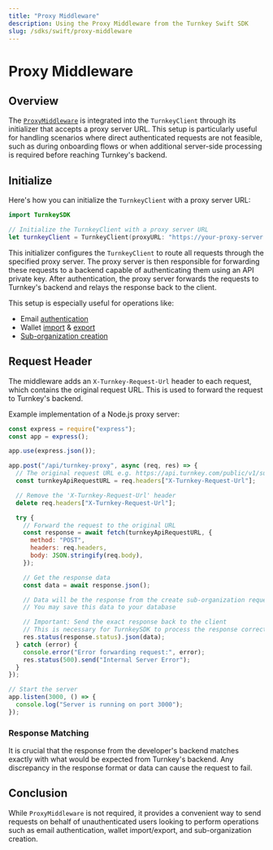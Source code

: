 ```yaml
---
title: "Proxy Middleware"
description: Using the Proxy Middleware from the Turnkey Swift SDK
slug: /sdks/swift/proxy-middleware
---
```


# Proxy Middleware

## Overview

The [`ProxyMiddleware`](https://github.com/tkhq/swift-sdk/blob/bd8993b4b6b35c44d4a917b06dd44490961c4f28/Sources/Middleware/ProxyMiddleware.swift) is integrated into the `TurnkeyClient` through its initializer that accepts a proxy server URL. This setup is particularly useful for handling scenarios where direct authenticated requests are not feasible, such as during onboarding flows or when additional server-side processing is required before reaching Turnkey's backend.

## Initialize

Here's how you can initialize the `TurnkeyClient` with a proxy server URL:

```swift
import TurnkeySDK

// Initialize the TurnkeyClient with a proxy server URL
let turnkeyClient = TurnkeyClient(proxyURL: "https://your-proxy-server.com/api/turnkey-proxy")
```

This initializer configures the `TurnkeyClient` to route all requests through the specified proxy server. The proxy server is then responsible for forwarding these requests to a backend capable of authenticating them using an API private key. After authentication, the proxy server forwards the requests to Turnkey's backend and relays the response back to the client.

This setup is especially useful for operations like:

- Email [authentication](/authentication/email)
- Wallet [import](/wallets/import-wallets) & [export](/wallets/export-wallets)
- [Sub-organization creation](/concepts/sub-organizations#creating-sub-organizations)

## Request Header

The middleware adds an `X-Turnkey-Request-Url` header to each request, which contains the original request URL. This is used to forward the request to Turnkey's backend.

Example implementation of a Node.js proxy server:

```javascript
const express = require("express");
const app = express();

app.use(express.json());

app.post("/api/turnkey-proxy", async (req, res) => {
  // The original request URL e.g. https://api.turnkey.com/public/v1/submit/create_sub_organization
  const turnkeyApiRequestURL = req.headers["X-Turnkey-Request-Url"];

  // Remove the 'X-Turnkey-Request-Url' header
  delete req.headers["X-Turnkey-Request-Url"];

  try {
    // Forward the request to the original URL
    const response = await fetch(turnkeyApiRequestURL, {
      method: "POST",
      headers: req.headers,
      body: JSON.stringify(req.body),
    });

    // Get the response data
    const data = await response.json();

    // Data will be the response from the create sub-organization request
    // You may save this data to your database

    // Important: Send the exact response back to the client
    // This is necessary for TurnkeySDK to process the response correctly
    res.status(response.status).json(data);
  } catch (error) {
    console.error("Error forwarding request:", error);
    res.status(500).send("Internal Server Error");
  }
});

// Start the server
app.listen(3000, () => {
  console.log("Server is running on port 3000");
});
```

### Response Matching

It is crucial that the response from the developer's backend matches exactly with what would be expected from Turnkey's backend. Any discrepancy in the response format or data can cause the request to fail.

## Conclusion

While `ProxyMiddleware` is not required, it provides a convenient way to send requests on behalf of unauthenticated users looking to perform operations such as email authentication, wallet import/export, and sub-organization creation.
